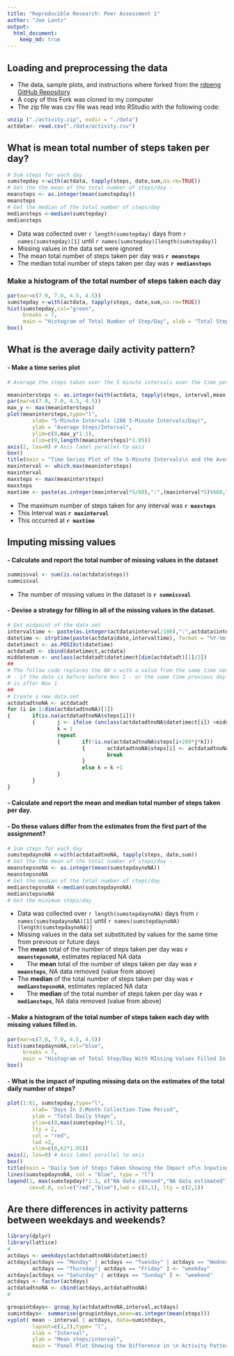 ```yaml
---
title: "Reproducible Research: Peer Assessment 1"
author: "Joe Lantz"
output: 
  html_document:
    keep_md: true
---
```



## Loading and preprocessing the data
- The data, sample plots, and instructions where forked from the [rdpeng GitHub Repository](http://github.com/rdpeng/RepData_PeerAssessment1) 
- A copy of this Fork was cloned to my computer 
- The zip file was csv file was read into RStudio with the following code:
```r
unzip ("./activity.zip", exdir = "./data")
actdata<- read.csv("./data/activity.csv")
```
## What is mean total number of steps taken per day?
```r
# Sum steps for each day
sumstepday <-with(actdata, tapply(steps, date,sum,na.rm=TRUE))
# Get the the mean of the total number of steps/day - 
meansteps <- as.integer(mean(sumstepday))
meansteps
# Get the median of the total number of steps/day
mediansteps <-median(sumstepday)
mediansteps
```

- Data was collected over `r length(sumstepday)` days
        from `r names(sumstepday)[1]` until `r names(sumstepday)[length(sumstepday)]`
- Missing values in the data set were ignored 
- The mean total number of steps taken per day was **`r meansteps`**
- The median total number of steps taken per day was **`r mediansteps`**

### Make a histogram of the total number of steps taken each day

```r

par(mar=c(7.0, 7.0, 4.5, 4.5))
sumstepday <-with(actdata, tapply(steps, date,sum,na.rm=TRUE))
hist(sumstepday,col="green", 
     breaks = 7,
     main = "Histogram of Total Number of Step/Day", xlab = "Total Steps/Day")
box()
```

## What is the average daily activity pattern?
#### -  Make a time series plot 

```r
# Average the steps taken over the 5 minute intervals over the time period

meanintersteps <- as.integer(with(actdata, tapply(steps, interval,mean,na.rm=TRUE)))
par(mar=c(7.0, 7.0, 4.5, 4.5))
max_y <- max(meanintersteps)
plot(meanintersteps,type="l",
        xlab= "5-Minute Intervals (288 5-Minute Intervals/Day)", 
        ylab = "Average Steps/Interval",
        ylim=c(0,max_y*1.1),
        xlim=c(0,length(meanintersteps)*1.05))
axis(2, las=0) # Axis label parallel to axis
box()
title(main = "Time Series Plot of the 5-Minute Intervals\n and the Average Number of Steps Taken\n Averaged Across All 61 Days", cex.main=0.9999)
maxinterval <- which.max(meanintersteps)
maxinterval
maxsteps <- max(meanintersteps)
maxsteps
maxtime <- paste(as.integer(maxinterval*5/60),":",(maxinterval*5)%%60," am", sep = "")
```

- The maximum number of steps taken for any interval was **`r maxsteps` **
- This Interval was **`r maxinterval` **
- This occurred at **`r maxtime`**

## Imputing missing values
#### - Calculate and report the total number of missing values in the dataset 

```r
summissval <- sum(is.na(actdata$steps))
summissval
```

- The number of missing values in the dataset is **`r summissval`**

#### - Devise a strategy for filling in all of the missing values in the dataset.

```r
# Get midpoint of the data.set
intervaltime <- paste(as.integer(actdata$interval/100),":",actdata$interval%%100,":00",sep="")
datetime <- strptime(paste(actdata$date,intervaltime), format = "%Y-%m-%d %H:%M:%S")
datetimect <- as.POSIXct(datetime)
actdatadt <- cbind(datetimect,actdata)
middatenum <- unclass(actdatadt$datetimect[dim(actdatadt)[1]/2])
##
# The follow code replaces the NA's with a value from the same time next day
# - if the date is before before Nov 1 - or the same time previous day - if the value 
# is after Nov 1
##
# Create a new data.set
actdatadtnoNA <- actdatadt
for (i in 1:dim(actdatadtnoNA)[1]) 
{       if(is.na(actdatadtnoNA$steps[i]))
        {       j <- ifelse (unclass(actdatadtnoNA$datetimect[i]) <middatenum,1,-1)
                k = 1
                repeat
                {       if(!is.na(actdatadtnoNA$steps[i+289*j*k]))
                        {       actdatadtnoNA$steps[i] <- actdatadtnoNA$steps[i+289*j*k]
                                break
                        }
                        else k = k +1
                }
        }
}
```

#### - Calculate and report the mean and median total number of steps taken per day. 
#### - Do these values differ from the estimates from the first part of the assignment? 

```r
# Sum steps for each day
sumstepdaynoNA <-with(actdatadtnoNA, tapply(steps, date,sum))
# Get the the mean of the total number of steps/day - 
meanstepsnoNA <- as.integer(mean(sumstepdaynoNA))
meanstepsnoNA
# Get the median of the total number of steps/day
medianstepsnoNA <-median(sumstepdaynoNA)
medianstepsnoNA
# Get the minimum steps/day
```

- Data was collected over `r length(sumstepdaynoNA)` days
        from `r names(sumstepdaynoNA)[1]` until `r names(sumstepdaynoNA)[length(sumstepdaynoNA)]`
- Missing values in the data set substituted by values for the same time from previous or future days
- The **mean** total of the number of steps taken per day was **`r meanstepsnoNA`**, estimates replaced NA data
- &ensp;&ensp;&ensp;The **mean** total of the number of steps taken per day was **`r meansteps`**, NA data removed (value from above)
- The **median** of the total number of steps taken per day was **`r medianstepsnoNA`**, estimates replaced NA data
- &ensp;&ensp;&ensp;The **median** of the total number of steps taken per day was **`r mediansteps`**, NA data removed (value from above)

#### - Make a histogram of the total number of steps taken each day with missing values filled in.  

```r

par(mar=c(7.0, 7.0, 4.5, 4.5))
hist(sumstepdaynoNA,col="blue", 
     breaks = 7,
     main = "Histogram of Total Step/Day With MIssing Values Filled In ", xlab = "Total Steps/Day")
box()
```

#### - What is the impact of inputing missing data on the estimates of the total daily number of steps?

```r
plot(1:61, sumstepday,type="l",
        xlab= "Days In 2-Month Collection Time Period", 
        ylab = "Total Daily Steps",
        ylim=c(0,max(sumstepday)*1.1),
        lty = 2,
        col = "red",
        lwd =2,
        xlim=c(0,61*1.05))
axis(2, las=0) # Axis label parallel to axis
box()
title(main = "Daily Sum of Steps Taken Showing the Impact of\n Inputing the Missing Data", cex.main=0.9999)
lines(sumstepdaynoNA, col = "blue", type = "l")
legend(1, max(sumstepday)*1.1, c("NA data removed","NA data estimated"), 
       cex=0.8, col=c("red","blue"),lwd = c(2,1), lty = c(2,1))

```

## Are there differences in activity patterns between weekdays and weekends?

```r
library(dplyr)
library(lattice)
#
actdays <- weekdays(actdatadtnoNA$datetimect)
actdays[actdays == "Monday" | actdays == "Tuesday" | actdays == "Wednesday"| 
        actdays == "Thursday"| actdays == "Friday" ] <- "weekday"
actdays[actdays == "Saturday" | actdays == "Sunday" ] <- "weekend"
actdays <- factor(actdays)
actdatadtnoNA <- cbind(actdays,actdatadtnoNA)
#

groupintdays<- group_by(actdatadtnoNA,interval,actdays)
sumintdays<- summarise(groupintdays,mean=as.integer(mean(steps)))
xyplot( mean ~ interval | actdays, data=sumintdays,  
        layout=c(1,2),type= "l",
        xlab = "Interval",
        ylab = "Mean steps/interval",
        main = "Panel Plot Showing the Difference in \n Activity Patterns Between Weekdays and Weekends")

```

